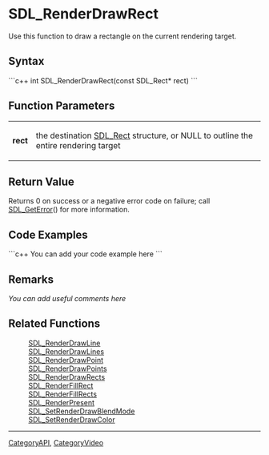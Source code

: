 <!-- pragma section-numbers off -->
<!-- pragma disable-camelcase -->

= SDL_RenderDrawRect =
Use this function to draw a rectangle on the current rendering target.


== Syntax ==
```c++
int SDL_RenderDrawRect(const SDL_Rect* rect)
```

== Function Parameters ==
{|
|'''rect'''
|the destination [[SDL_Rect]] structure, or NULL to outline the entire rendering target
|}

== Return Value ==
Returns 0 on success or a negative error code on failure; call [[SDL_GetError]]() for more information.

== Code Examples ==
```c++
You can add your code example here
```

== Remarks ==
''You can add useful comments here''

== Related Functions ==
:[[SDL_RenderDrawLine]]
:[[SDL_RenderDrawLines]]
:[[SDL_RenderDrawPoint]]
:[[SDL_RenderDrawPoints]]
:[[SDL_RenderDrawRects]]
:[[SDL_RenderFillRect]]
:[[SDL_RenderFillRects]]
:[[SDL_RenderPresent]]
:[[SDL_SetRenderDrawBlendMode]]
:[[SDL_SetRenderDrawColor]]

----
[[CategoryAPI]], [[CategoryVideo]]
